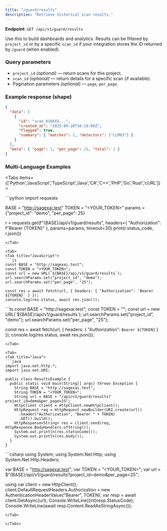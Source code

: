 ```yaml
---
title: "/guard/results"
description: "Retrieve historical scan results."
---
```


**Endpoint**: `GET /api/v1/guard/results`

Use this to build dashboards and analytics. Results can be filtered by `project_id` or by a specific `scan_id` if your integration stores the ID returned by `/guard` (when enabled).

### Query parameters

- `project_id` *(optional)* — return scans for this project.
- `scan_id` *(optional)* — return details for a specific scan (if available).
- Pagination parameters *(optional)* — `page`, `per_page`.

### Example response (shape)

```json
{
  "data": [
    {
      "id": "scan_01HXXX...",
      "created_at": "2025-09-20T16:10:00Z",
      "flagged": true,
      "summary": { "matches": 1, "detectors": ["LLM03"] }
    }
  ],
  "meta": { "page": 1, "per_page": 25, "total": 1 }
}
```

### Multi-Language Examples

<Tabs items={['Python','JavaScript','TypeScript','Java','C#','C++','PHP','Go','Rust','cURL']}>

<Tab>
<Tab title="Python">
```python
import requests

BASE = "http://sagexai.test"
TOKEN = "<YOUR_TOKEN>"
params = {"project_id": "demo", "per_page": 25}

r = requests.get(f"{BASE}/api/v1/guard/results", headers={
    "Authorization": f"Bearer {TOKEN}"
}, params=params, timeout=30)
print(r.status_code, r.json())
```
</Tab>

<Tab>
<Tab title="JavaScript">
```js
const BASE = "http://sagexai.test";
const TOKEN = "<YOUR_TOKEN>";
const url = new URL(`${BASE}/api/v1/guard/results`);
url.searchParams.set("project_id", "demo");
url.searchParams.set("per_page", "25");

const res = await fetch(url, { headers: { "Authorization": `Bearer ${TOKEN}` } });
console.log(res.status, await res.json());
```
</Tab>

<Tab>
<Tab title="TypeScript">
```ts
const BASE = "http://sagexai.test";
const TOKEN = "<YOUR_TOKEN>";
const url = new URL(`${BASE}/api/v1/guard/results`);
url.searchParams.set("project_id", "demo");
url.searchParams.set("per_page", "25");

const res = await fetch(url, { headers: { "Authorization": `Bearer ${TOKEN}` } });
console.log(res.status, await res.json());
```
</Tab>

<Tab>
<Tab title="Java">
```java
import java.net.http.*;
import java.net.URI;

public class ResultsExample {
  public static void main(String[] args) throws Exception {
    String BASE = "http://sagexai.test";
    String TOKEN = "<YOUR_TOKEN>";
    String url = BASE + "/api/v1/guard/results?project_id=demo&per_page=25";
    HttpClient client = HttpClient.newHttpClient();
    HttpRequest req = HttpRequest.newBuilder(URI.create(url))
      .header("Authorization", "Bearer " + TOKEN)
      .GET().build();
    HttpResponse<String> res = client.send(req, HttpResponse.BodyHandlers.ofString());
    System.out.println(res.statusCode());
    System.out.println(res.body());
  }
}
```
</Tab>

<Tab>
<Tab title="C#">
```csharp
using System;
using System.Net.Http;
using System.Net.Http.Headers;

var BASE = "http://sagexai.test";
var TOKEN = "<YOUR_TOKEN>";
var url = $"{BASE}/api/v1/guard/results?project_id=demo&per_page=25";

using var client = new HttpClient();
client.DefaultRequestHeaders.Authorization = new AuthenticationHeaderValue("Bearer", TOKEN);
var resp = await client.GetAsync(url);
Console.WriteLine((int)resp.StatusCode);
Console.WriteLine(await resp.Content.ReadAsStringAsync());
```
</Tab>

</Tabs>
